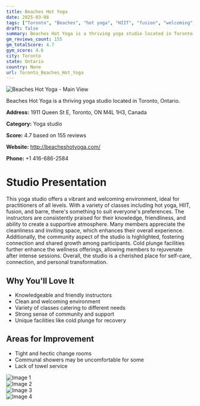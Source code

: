 ```yaml
---
title: Beaches Hot Yoga
date: 2025-03-08
tags: ["Toronto", "Beaches", "hot yoga", "HIIT", "fusion", "welcoming", "community-oriented", "Toronto"]  
draft: false
summary: Beaches Hot Yoga is a thriving yoga studio located in Toronto, Ontario.
gm_reviews_count: 155
gm_totalScore: 4.7
gym_score: 4.6
city: Toronto
state: Ontario
country: None
url: Toronto_Beaches_Hot_Yoga
---
```


<div className="aspect-[16/9] relative my-8">
  <img 
    src="https://lh5.googleusercontent.com/p/AF1QipN_08kjyuz8dhd-TpInHMGxxUtFzgjrPa07jLXE=w1920-h1080-k-no"
    alt="Beaches Hot Yoga - Main View"
    className="object-cover absolute inset-0 w-full h-full rounded-lg"
  />
</div>

Beaches Hot Yoga is a thriving yoga studio located in Toronto, Ontario.

**Address:** 1911 Queen St E, Toronto, ON M4L 1H3, Canada

**Category:** Yoga studio

**Score:** 4.7 based on 155 reviews

**Website:** http://beacheshotyoga.com/

**Phone:** +1 416-686-2584

# Studio Presentation

This yoga studio offers a vibrant and welcoming environment, ideal for practitioners of all levels. With a variety of classes including hot yoga, HIIT, fusion, and barre, there's something to suit everyone's preferences. The instructors are consistently praised for their knowledge, friendliness, and ability to create a supportive atmosphere. Many members appreciate the cleanliness and inviting space, which enhances their overall experience. Additionally, the community aspect of the studio is highlighted, fostering connection and shared growth among participants. Cold plunge facilities further enhance the wellness offerings, allowing members to rejuvenate after intense sessions. Overall, the studio is a cherished place for self-care, connection, and personal transformation.

## Why You'll Love It

- Knowledgeable and friendly instructors
- Clean and welcoming environment
- Variety of classes catering to different needs
- Strong sense of community and support
- Unique facilities like cold plunge for recovery

## Areas for Improvement

- Tight and hectic change rooms
- Communal showers may be uncomfortable for some
- Lack of towel service

<div className="grid grid-cols-1 xl:grid-cols-2 gap-4 my-8">
<div className="aspect-[4/3] relative"><img src="https://lh5.googleusercontent.com/p/AF1QipMOCTpfme9t1ITlWEbLiSVXUbwC4g8Z0Teq2cA=w1920-h1080-k-no" alt="Image 1" className="object-cover absolute inset-0 w-full h-full rounded-lg" /></div>
<div className="aspect-[4/3] relative"><img src="https://lh5.googleusercontent.com/p/AF1QipP2eBodl_sLQVubCIWeyZ0flnA1TuT-N0Q51zF9=w1920-h1080-k-no" alt="Image 2" className="object-cover absolute inset-0 w-full h-full rounded-lg" /></div>
<div className="aspect-[4/3] relative"><img src="https://lh5.googleusercontent.com/p/AF1QipO6MrytjF_Urgat_U1f4dOkA-DqWwCfMe9xaOd8=w1920-h1080-k-no" alt="Image 3" className="object-cover absolute inset-0 w-full h-full rounded-lg" /></div>
<div className="aspect-[4/3] relative"><img src="https://lh5.googleusercontent.com/p/AF1QipP4lWZi4jDrmR2rF7bkmjZ2OJN5I3NaAqLj3oWt=w1920-h1080-k-no" alt="Image 4" className="object-cover absolute inset-0 w-full h-full rounded-lg" /></div>
</div>